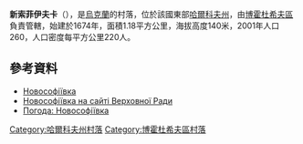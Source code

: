 {{coord|50|14|15|N|35|21|22|E|scale:30000_region:UA|display=title}}

'''新索菲伊夫卡'''（{{lang-uk|Новософіївка}}），是[[烏克蘭|烏克蘭]]的村落，位於該國東部[[哈爾科夫州|哈爾科夫州]]，由[[博霍杜希夫區|博霍杜希夫區]]負責管轄，始建於1674年，面積1.18平方公里，海拔高度140米，2001年人口260，人口密度每平方公里220人。

==參考資料==
* [http://gska2.rada.gov.ua/pls/z7502/A005?rdat1=09.01.2009&rf7571=32379 Новософіївка]{{dead link|date=2018年3月 |bot=InternetArchiveBot |fix-attempted=yes }}
* [http://gska2.rada.gov.ua/pls/z7502/A005?rdat1=20.10.2003&rf7571=32379 Новософіївка на сайті Верховної Ради]{{dead link|date=2018年3月 |bot=InternetArchiveBot |fix-attempted=yes }}
* [http://weather.in.ua/ua/har'kovskaja/18197 Погода: Новософіївка] {{Wayback|url=http://weather.in.ua/ua/har%27kovskaja/18197 |date=20200805230514 }}

{{DEFAULTSORT:Новософіївка}}
[[Category:哈爾科夫州村落|Category:哈爾科夫州村落]]
[[Category:博霍杜希夫區村落|Category:博霍杜希夫區村落]]


{{Kharkiv-geo-stub}}
